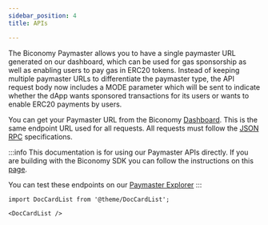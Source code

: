 ```yaml
---
sidebar_position: 4
title: APIs

---
```


The Biconomy Paymaster allows you to have a single paymaster URL generated on our dashboard, which can be used for gas sponsorship as well as enabling users to pay gas in ERC20 tokens. 
Instead of keeping multiple paymaster URLs to differentiate the paymaster type, the API request body now includes a MODE parameter which will be sent to indicate whether the dApp wants sponsored transactions for its users or wants to enable ERC20 payments by users.

You can get your Paymaster URL from the Biconomy [Dashboard](https://dashboard.biconomy.io/). 
This is the same endpoint URL used for all requests. 
All requests must follow the [JSON RPC](https://www.jsonrpc.org/specification) specifications.

:::info
This documentation is for using our Paymaster APIs directly. 
If you are building with the Biconomy SDK you can follow the instructions on this [page](/Paymaster/paymastermethods).

You can test these endpoints on our [Paymaster Explorer](/Paymaster/api/explorer)
:::

```mdx-code-block
import DocCardList from '@theme/DocCardList';

<DocCardList />
```